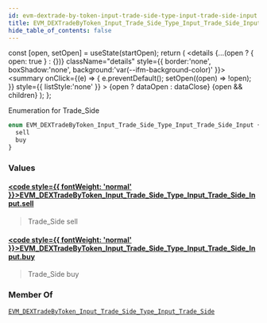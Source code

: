 ```yaml
---
id: evm-dextrade-by-token-input-trade-side-type-input-trade-side-input
title: EVM_DEXTradeByToken_Input_Trade_Side_Type_Input_Trade_Side_Input
hide_table_of_contents: false
---
```







  const [open, setOpen] = useState(startOpen);
  return (
    <details {...(open ? { open: true } : {})} className="details" style={{ border:'none', boxShadow:'none', background:'var(--ifm-background-color)' }}>
      <summary
        onClick={(e) => {
          e.preventDefault();
          setOpen((open) => !open);
        }}
        style={{ listStyle:'none' }}
      >
      {open ? dataOpen : dataClose}
      </summary>
      {open && children}
    </details>
  );
};










Enumeration for Trade_Side


```graphql
enum EVM_DEXTradeByToken_Input_Trade_Side_Type_Input_Trade_Side_Input {
  sell
  buy
}
```




### Values

#### [<code style={{ fontWeight: 'normal' }}>EVM_DEXTradeByToken_Input_Trade_Side_Type_Input_Trade_Side_Input.<b>sell</b></code>](#)  
> 
> 
> Trade_Side sell
> 

#### [<code style={{ fontWeight: 'normal' }}>EVM_DEXTradeByToken_Input_Trade_Side_Type_Input_Trade_Side_Input.<b>buy</b></code>](#)  
> 
> 
> Trade_Side buy
> 



### Member Of

[`EVM_DEXTradeByToken_Input_Trade_Side_Type_Input_Trade_Side`](/docs/graphql-reference/inputs/evm-dextrade-by-token-input-trade-side-type-input-trade-side)  <Badge class="badge badge--secondary" text="input"/>

